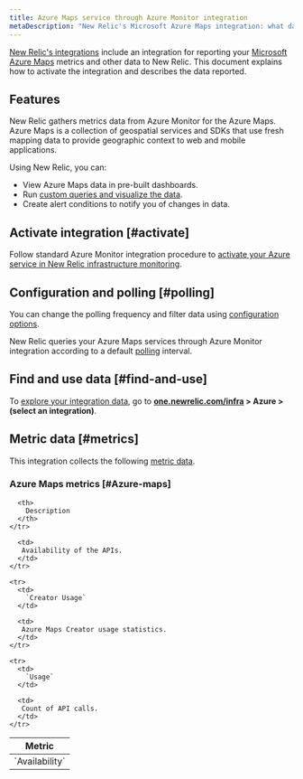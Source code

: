 ```yaml
---
title: Azure Maps service through Azure Monitor integration
metaDescription: "New Relic's Microsoft Azure Maps integration: what data it reports and how to enable it."
---
```


[New Relic's integrations](/docs/infrastructure/integrations-getting-started/getting-started/introduction-infrastructure-integrations) include an integration for reporting your [Microsoft Azure Maps](https://azure.microsoft.com/en-in/products/azure-maps/) metrics and other data to New Relic. This document explains how to activate the integration and describes the data reported.

## Features

New Relic gathers metrics data from Azure Monitor for the Azure Maps. Azure Maps is a collection of geospatial services and SDKs that use fresh mapping data to provide geographic context to web and mobile applications.

Using New Relic, you can:

* View Azure Maps data in pre-built dashboards.
* Run [custom queries and visualize the data](/docs/infrastructure/integrations-getting-started/getting-started/use-integration-data-new-relic-insights).
* Create alert conditions to notify you of changes in data.

## Activate integration [#activate]

Follow standard Azure Monitor integration procedure to [activate your Azure service in New Relic infrastructure monitoring](/docs/infrastructure/microsoft-azure-integrations/azure-integrations-list/azure-monitor).

## Configuration and polling [#polling]

You can change the polling frequency and filter data using [configuration options](/docs/infrastructure/microsoft-azure-integrations/azure-integrations-list/azure-monitor/#settings).

New Relic queries your Azure Maps services through Azure Monitor integration according to a default [polling](/docs/infrastructure/microsoft-azure-integrations/azure-integrations-list/azure-monitor/#settings) interval.

## Find and use data [#find-and-use]

To [explore your integration data](/docs/infrastructure/integrations/find-use-infrastructure-integration-data), go to **[one.newrelic.com/infra](https://one.newrelic.com/infra) > Azure > (select an integration)**.

## Metric data [#metrics]

This integration collects the following [metric data](/docs/infrastructure/integrations-getting-started/getting-started/understand-integration-data-data-types#metric).

### Azure Maps metrics [#Azure-maps]

<table>
  <thead>
    <tr>
      <th style={{ width: "300px" }}>
        Metric
      </th>
      
      <th>
        Description
      </th>
    </tr>
  </thead>

  <tbody>
    <tr>
      <td>
        `Availability`
      </td>
      
      <td>
       Availability of the APIs.
      </td>
    </tr>

    <tr>
      <td>
        `Creator Usage`
      </td>

      <td>
       Azure Maps Creator usage statistics.
      </td>
    </tr>
    
    <tr>
      <td>
        `Usage`
      </td>
    
      <td>
       Count of API calls.
      </td>
    </tr>
  </tbody>
</table>
